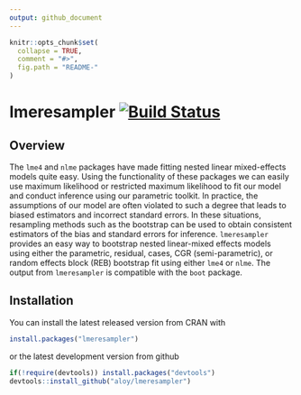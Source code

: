 ```yaml
---
output: github_document
---
```


<!-- README.md is generated from README.Rmd. Please edit that file -->

```r
knitr::opts_chunk$set(
  collapse = TRUE,
  comment = "#>",
  fig.path = "README-"
)
```


lmeresampler [![Build Status](https://travis-ci.org/aloy/lmeresampler.svg?branch=master)](https://travis-ci.org/aloy/lmeresampler)
============

## Overview
The `lme4` and `nlme` packages have made fitting nested linear mixed-effects models quite easy. Using the functionality of these packages we can easily use maximum likelihood or restricted maximum likelihood to fit our model and conduct inference using our parametric toolkit. In practice, the assumptions of our model are often violated to such a degree that leads to biased estimators and incorrect standard errors. In these situations, resampling methods such as the bootstrap can be used to obtain consistent estimators of the bias and standard errors for inference. `lmeresampler` provides an easy way to bootstrap nested linear-mixed effects models using either the parametric, residual, cases, CGR (semi-parametric), or random effects block (REB) bootstrap fit using either `lme4` or `nlme`. The output from `lmeresampler` is compatible with the `boot` package.

## Installation

You can install the latest released version from CRAN with

```r
install.packages("lmeresampler")
```

or the latest development version from github

```r
if(!require(devtools)) install.packages("devtools")
devtools::install_github("aloy/lmeresampler")
```

